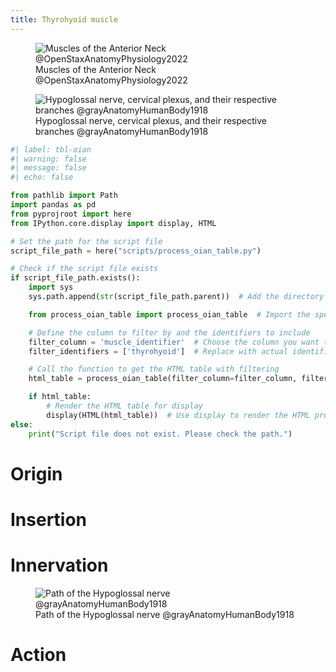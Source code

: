```yaml
---
title: Thyrohyoid muscle
---
```


![Muscles of the Anterior Neck @OpenStaxAnatomyPhysiology2022](/The Archive/Images/OpenStax Anatomy and Physiology 2e/fig11.13 Muscles of the Anterior Neck.jpeg){#fig-openstax-fig11.13}

![Hypoglossal nerve, cervical plexus, and their respective branches @grayAnatomyHumanBody1918](/The Archive/Images/Gray anatomy 1918 images/Neurology/image794 Hypoglossal nerve cervical plexus and their branches.gif){#fig-gray1918-image794}


```python
#| label: tbl-oian
#| warning: false
#| message: false
#| echo: false

from pathlib import Path
import pandas as pd
from pyprojroot import here
from IPython.core.display import display, HTML

# Set the path for the script file
script_file_path = here("scripts/process_oian_table.py")

# Check if the script file exists
if script_file_path.exists():
    import sys
    sys.path.append(str(script_file_path.parent))  # Add the directory of the script to the system path

    from process_oian_table import process_oian_table  # Import the specific function

    # Define the column to filter by and the identifiers to include
    filter_column = 'muscle_identifier'  # Choose the column you want to filter by
    filter_identifiers = ['thyrohyoid']  # Replace with actual identifiers you want to include

    # Call the function to get the HTML table with filtering
    html_table = process_oian_table(filter_column=filter_column, filter_identifiers=filter_identifiers)

    if html_table:
        # Render the HTML table for display
        display(HTML(html_table))  # Use display to render the HTML properly
else:
    print("Script file does not exist. Please check the path.")

```


# Origin {#origin}

# Insertion {#insertion}

# Innervation {#innervation}

![Path of the Hypoglossal nerve @grayAnatomyHumanBody1918](/The Archive/Images/Gray anatomy 1918 images/Neurology/image795 Plan of hypoglossal nerve.gif){#fig-gray1918-image795}

# Action {#action}